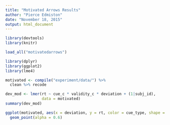 ```yaml
---
title: "Motivated Arrows Results"
author: "Pierce Edmiston"
date: "November 18, 2015"
output: html_document
---
```


```r
library(devtools)
library(knitr)

load_all("motivatedarrows")

library(dplyr)
library(ggplot2)
library(lme4)

motivated <- compile("experiment/data/") %>%
  clean %>% recode

dev_mod <- lmer(rt ~ cue_c * validity_c * deviation + (1|subj_id),
                data = motivated)
summary(dev_mod)

ggplot(motivated, aes(x = deviation, y = rt, color = cue_type, shape = cue_validity)) +
  geom_point(alpha = 0.6)
```